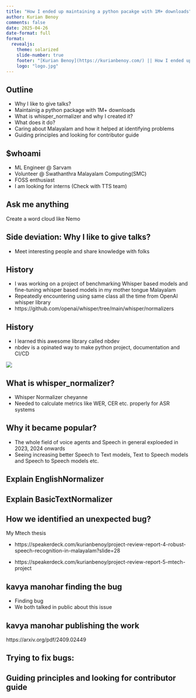```yaml
---
title: "How I ended up maintaining a python pacakge with 1M+ downloads"
author: Kurian Benoy
comments: false
date: 2025-04-26
date-format: full
format:
  revealjs:
    theme: solarized
    slide-number: true
    footer: "[Kurian Benoy](https://kurianbenoy.com/) || How I ended up maintaining a python pacakge with 1M+ downloads"
    logo: "logo.jpg"
---
```


## Outline

- Why I like to give talks?
- Maintainig a python package with 1M+ downloads
- What is whisper_normalizer and why I created it?
- What does it do?
- Caring about Malayalam and how it helped at identifying problems
- Guiding principles and looking for contributor guide

## $whoami

- ML Engineer @ Sarvam
- Volunteer @ Swathanthra Malayalam Computing(SMC)
- FOSS enthusiast
- I am looking for interns (Check with TTS team)

## Ask me anything

Create a word cloud like Nemo

## Side deviation: Why I like to give talks?

- Meet interesting people and share knowledge with folks


## History

- I was working on a project of benchmarking Whisper based models and fine-tuning whisper based models in my mother tongue Malayalam
- Repeatedly encountering using  same class all the time from OpenAI whisper library
- https://github.com/openai/whisper/tree/main/whisper/normalizers

## History

- I learned this awesome library called nbdev
- nbdev is a opinated way to make python project, documentation and CI/CD

![](https://nbdev.fast.ai/images/card.png)

## What is whisper_normalizer?

- Whisper Normalizer cheyanne
- Needed to calculate metrics like WER, CER etc. properly for ASR systems

## Why it became popular?

- The whole field of voice agents and Speech in general exploeded in 2023, 2024 onwards
- Seeing increasing better Speech to Text models, Text to Speech models and Speech to Speech models etc.


## Explain EnglishNormalizer


## Explain BasicTextNormalizer

## How we identified an unexpected bug?

My Mtech thesis

- https://speakerdeck.com/kurianbenoy/project-review-report-4-robust-speech-recognition-in-malayalam?slide=28

- https://speakerdeck.com/kurianbenoy/project-review-report-5-mtech-project

## kavya manohar finding the bug

- Finding bug
- We both talked in public about this issue

## kavya manohar publishing the work

https://arxiv.org/pdf/2409.02449

## Trying to fix bugs:

## Guiding principles and looking for contributor guide

